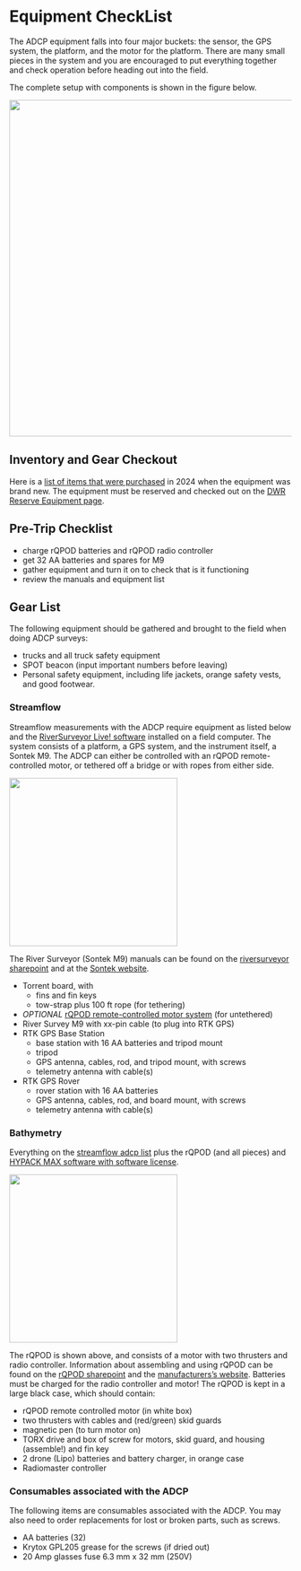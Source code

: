 # Equipment CheckList

The ADCP equipment falls into four major buckets: the sensor, the GPS system, the platform, and the motor for the platform. There are many small pieces in the system and you are encouraged to put everything together and check operation before heading out into the field.

The complete setup with components is shown in the figure below.

![](../images/rqpod-components.jpg){width="600"}

## Inventory and Gear Checkout

Here is a [list of items that were purchased](https://cawaterboards.sharepoint.com/:x:/r/sites/WB-DWR-UASProgram/_layouts/15/Doc.aspx?sourcedoc=%7B76A62C99-94CF-42B1-A99C-8D655CD2AA5C%7D&file=RiverSurveyor_Parts_List.xlsx&action=default&mobileredirect=true) in 2024 when the equipment was brand new. The equipment must be reserved and checked out on the [DWR Reserve Equipment page](https://cawaterboards.sharepoint.com/sites/WB-DWR-UASProgram/SitePages/ProjectHome.aspx).

## Pre-Trip Checklist

-   charge rQPOD batteries and rQPOD radio controller
-   get 32 AA batteries and spares for M9
-   gather equipment and turn it on to check that is it functioning
-   review the manuals and equipment list

## Gear List

The following equipment should be gathered and brought to the field when doing ADCP surveys:

-   trucks and all truck safety equipment
-   SPOT beacon (input important numbers before leaving)
-   Personal safety equipment, including life jackets, orange safety vests, and good footwear.

### Streamflow {#streamflowadcplist}

Streamflow measurements with the ADCP require equipment as listed below and the [RiverSurveyor Live! software](streamflow_gettingstarted.qmd) installed on a field computer. The system consists of a platform, a GPS system, and the instrument itself, a Sontek M9. The ADCP can either be controlled with an rQPOD remote-controlled motor, or tethered off a bridge or with ropes from either side.

![](../images/M9streamflow.png){width="300"}

The River Surveyor (Sontek M9) manuals can be found on the [riversurveyor sharepoint](https://cawaterboards.sharepoint.com/sites/WB-DWR-UASProgram/Shared%20Documents/Forms/AllItems.aspx?id=%2Fsites%2FWB%2DDWR%2DUASProgram%2FShared%20Documents%2F01%2DEquipment%2F03%2DManuals%20%26%20Instructions%2FSontek%5FRiver%5FSurveyor%5F%28ADCP%29%2Friversurveyor%5Fand%5Fgps%5Frtk&viewid=a32c631e%2Db6fc%2D4a60%2D93ef%2D6869b722d57d) and at the [Sontek website](https://www.xylem.com/en-us/products--services/analytical-instruments-and-equipment/flowmeters-velocimeters/sontek-m9/documentation/).

-   Torrent board, with
    -   fins and fin keys
    -   tow-strap plus 100 ft rope (for tethering)
-   *OPTIONAL* [rQPOD remote-controlled motor system](#bathymetry) (for untethered)
-   River Survey M9 with xx-pin cable (to plug into RTK GPS)
-   RTK GPS Base Station
    -   base station with 16 AA batteries and tripod mount
    -   tripod
    -   GPS antenna, cables, rod, and tripod mount, with screws
    -   telemetry antenna with cable(s)
-   RTK GPS Rover
    -   rover station with 16 AA batteries
    -   GPS antenna, cables, rod, and board mount, with screws
    -   telemetry antenna with cable(s)

### Bathymetry {#bathymetry}

Everything on the [streamflow adcp list](#streamflowadcplist) plus the rQPOD (and all pieces) and [HYPACK MAX software with software license](bathymetry_gettingstarted.qmd).

![](../images/rqpodthrusters.png){width="300"}

The rQPOD is shown above, and consists of a motor with two thrusters and radio controller. Information about assembling and using rQPOD can be found on the [rQPOD sharepoint](https://cawaterboards.sharepoint.com/sites/WB-DWR-UASProgram/Shared%20Documents/Forms/AllItems.aspx?id=%2Fsites%2FWB%2DDWR%2DUASProgram%2FShared%20Documents%2F01%2DEquipment%2F03%2DManuals%20%26%20Instructions%2FSontek%5FRiver%5FSurveyor%5F%28ADCP%29%2Frqpod%20%28motor%29&viewid=a32c631e%2Db6fc%2D4a60%2D93ef%2D6869b722d57d) and the [manufacturers's website](https://www.xylem.com/en-us/products--services/analytical-instruments-and-equipment/data-collection-mapping-profiling-survey-systems/survey-systems/rqpod-remote-boat-surveying-package/). Batteries must be charged for the radio controller and motor! The rQPOD is kept in a large black case, which should contain:

-   rQPOD remote controlled motor (in white box)
-   two thrusters with cables and (red/green) skid guards
-   magnetic pen (to turn motor on)
-   TORX drive and box of screw for motors, skid guard, and housing (assemble!) and fin key
-   2 drone (Lipo) batteries and battery charger, in orange case
-   Radiomaster controller

### Consumables associated with the ADCP {#consumables}

The following items are consumables associated with the ADCP. You may also need to order replacements for lost or broken parts, such as screws.

-   AA batteries (32)
-   Krytox GPL205 grease for the screws (if dried out)
-   20 Amp glasses fuse 6.3 mm x 32 mm (250V)
